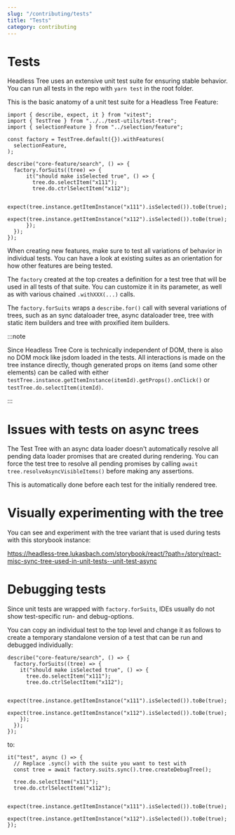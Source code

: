```yaml
---
slug: "/contributing/tests"
title: "Tests"
category: contributing
---
```


# Tests

Headless Tree uses an extensive unit test suite for ensuring stable behavior. You can run all tests
in the repo with `yarn test` in the root folder.

This is the basic anatomy of a unit test suite for a Headless Tree Feature:

```tsx
import { describe, expect, it } from "vitest";
import { TestTree } from "../../test-utils/test-tree";
import { selectionFeature } from "../selection/feature";

const factory = TestTree.default({}).withFeatures(
  selectionFeature,
);

describe("core-feature/search", () => {
  factory.forSuits((tree) => {
      it("should make isSelected true", () => {
        tree.do.selectItem("x111");
        tree.do.ctrlSelectItem("x112");

        expect(tree.instance.getItemInstance("x111").isSelected()).toBe(true);
        expect(tree.instance.getItemInstance("x112").isSelected()).toBe(true);
      });
  });
});
```

When creating new features, make sure to test all variations of behavior in individual tests. You
can have a look at existing suites as an orientation for how other features are being tested.

The `factory` created at the top creates a definition for a test tree that will be used in all
tests of that suite. You can customize it in its parameter, as well as with various chained `.withXXX(...)`
calls.

The `factory.forSuits` wraps a `describe.for()` call with several variations of trees, such as
an sync dataloader tree, async dataloader tree, tree with static item builders and tree with
proxified item builders.

:::note

Since Headless Tree Core is technically independent of DOM, there is also no DOM mock like jsdom
loaded in the tests. All interactions is made on the tree instance directly, though generated props
on items (and some other elements) can be called with either `testTree.instance.getItemInstance(itemId).getProps().onClick()`
or `testTree.do.selectItem(itemId)`.

:::

# Issues with tests on async trees

The Test Tree with an async data loader doesn't automatically resolve all pending data loader
promises that are created during rendering. You can force the test tree to resolve all pending
promises by calling `await tree.resolveAsyncVisibleItems()` before making any assertions.

This is automatically done before each test for the initially rendered tree.

# Visually experimenting with the tree

You can see and experiment with the tree variant that is used during tests with this storybook
instance:

https://headless-tree.lukasbach.com/storybook/react/?path=/story/react-misc-sync-tree-used-in-unit-tests--unit-test-async

# Debugging tests

Since unit tests are wrapped with `factory.forSuits`, IDEs usually do not show test-specific run- and debug-options.

You can copy an individual test to the top level and change it as follows to create a temporary standalone
version of a test that can be run and debugged individually:

```tsx
describe("core-feature/search", () => {
  factory.forSuits((tree) => {
    it("should make isSelected true", () => {
      tree.do.selectItem("x111");
      tree.do.ctrlSelectItem("x112");

      expect(tree.instance.getItemInstance("x111").isSelected()).toBe(true);
      expect(tree.instance.getItemInstance("x112").isSelected()).toBe(true);
    });
  });
});
```

to:

```tsx
it("test", async () => {
  // Replace .sync() with the suite you want to test with
  const tree = await factory.suits.sync().tree.createDebugTree();

  tree.do.selectItem("x111");
  tree.do.ctrlSelectItem("x112");

  expect(tree.instance.getItemInstance("x111").isSelected()).toBe(true);
  expect(tree.instance.getItemInstance("x112").isSelected()).toBe(true);
});
```